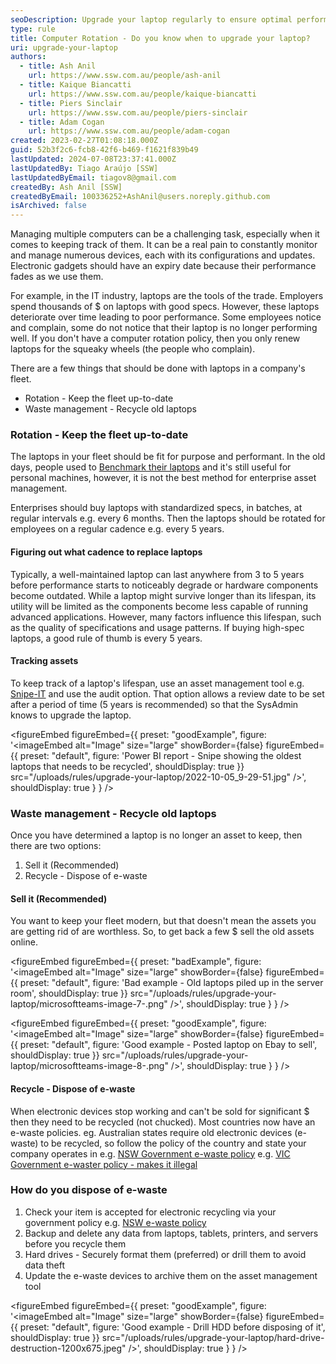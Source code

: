 ```yaml
---
seoDescription: Upgrade your laptop regularly to ensure optimal performance and reduce waste through a computer rotation policy that includes recycling old devices.
type: rule
title: Computer Rotation - Do you know when to upgrade your laptop?
uri: upgrade-your-laptop
authors:
  - title: Ash Anil
    url: https://www.ssw.com.au/people/ash-anil
  - title: Kaique Biancatti
    url: https://www.ssw.com.au/people/kaique-biancatti
  - title: Piers Sinclair
    url: https://www.ssw.com.au/people/piers-sinclair
  - title: Adam Cogan
    url: https://www.ssw.com.au/people/adam-cogan
created: 2023-02-27T01:08:18.000Z
guid: 52b3f2c6-fcb8-42f6-b469-f1621f839b49
lastUpdated: 2024-07-08T23:37:41.000Z
lastUpdatedBy: Tiago Araújo [SSW]
lastUpdatedByEmail: tiagov8@gmail.com
createdBy: Ash Anil [SSW]
createdByEmail: 100336252+AshAnil@users.noreply.github.com
isArchived: false
---
```


Managing multiple computers can be a challenging task, especially when it comes to keeping track of them. It can be a real pain to constantly monitor and manage numerous devices, each with its configurations and updates. Electronic gadgets should have an expiry date because their performance fades as we use them.

For example, in the IT industry, laptops are the tools of the trade. Employers spend thousands of $ on laptops with good specs. However, these laptops deteriorate over time leading to poor performance. Some employees notice and complain, some do not notice that their laptop is no longer performing well. If you don't have a computer rotation policy, then you only renew laptops for the squeaky wheels (the people who complain).

There are a few things that should be done with laptops in a company's fleet.

* Rotation - Keep the fleet up-to-date
* Waste management - Recycle old laptops

### Rotation - Keep the fleet up-to-date

The laptops in your fleet should be fit for purpose and performant. In the old days, people used to [Benchmark their laptops](/do-you-benchmark-your-pc) and it's still useful for personal machines, however, it is not the best method for enterprise asset management.

Enterprises should buy laptops with standardized specs, in batches, at regular intervals e.g. every 6 months. Then the laptops should be rotated for employees on a regular cadence e.g. every 5 years.

#### Figuring out what cadence to replace laptops

Typically, a well-maintained laptop can last anywhere from 3 to 5 years before performance starts to noticeably degrade or hardware components become outdated. While a laptop might survive longer than its lifespan, its utility will be limited as the components become less capable of running advanced applications. However, many factors influence this lifespan, such as the quality of specifications and usage patterns. If buying high-spec laptops, a good rule of thumb is every 5 years.

#### Tracking assets

To keep track of a laptop's lifespan, use an asset management tool e.g. [Snipe-IT](https://snipeitapp.com/) and use the audit option. That option allows a review date to be set after a period of time (5 years is recommended) so that the SysAdmin knows to upgrade the laptop.

<figureEmbed figureEmbed={{
  preset: "goodExample",
  figure: '<imageEmbed
  alt="Image"
  size="large"
  showBorder={false}
  figureEmbed={{
    preset: "default",
    figure: \'Power BI report - Snipe showing the oldest laptops that needs to be recycled\',
    shouldDisplay: true
  }}
  src="/uploads/rules/upgrade-your-laptop/2022-10-05_9-29-51.jpg"
/>',
  shouldDisplay: true
} } />


### Waste management - Recycle old laptops

Once you have determined a laptop is no longer an asset to keep, then there are two options:

1. Sell it (Recommended)
2. Recycle - Dispose of e-waste

#### Sell it (Recommended)

You want to keep your fleet modern, but that doesn't mean the assets you are getting rid of are worthless. So, to get back a few $ sell the old assets online.

<figureEmbed figureEmbed={{
  preset: "badExample",
  figure: '<imageEmbed
  alt="Image"
  size="large"
  showBorder={false}
  figureEmbed={{
    preset: "default",
    figure: \'Bad example - Old laptops piled up in the server room\',
    shouldDisplay: true
  }}
  src="/uploads/rules/upgrade-your-laptop/microsoftteams-image-7-.png"
/>',
  shouldDisplay: true
} } />


<figureEmbed figureEmbed={{
  preset: "goodExample",
  figure: '<imageEmbed
  alt="Image"
  size="large"
  showBorder={false}
  figureEmbed={{
    preset: "default",
    figure: \'Good example - Posted laptop on Ebay to sell\',
    shouldDisplay: true
  }}
  src="/uploads/rules/upgrade-your-laptop/microsoftteams-image-8-.png"
/>',
  shouldDisplay: true
} } />


#### Recycle - Dispose of e-waste

When electronic devices stop working and can't be sold for significant $ then they need to be recycled (not chucked). Most countries now have an e-waste policies.
eg. Australian states require old electronic devices (e-waste) to be recycled, so follow the policy of the country and state your company operates in
e.g. [NSW Government e-waste policy](https://www.epa.nsw.gov.au/your-environment/recycling-and-reuse/warr-strategy/product-stewardship-schemes/ewaste)
e.g. [VIC Government e-waster policy - makes it illegal](https://www.epa.vic.gov.au/for-business/find-a-topic/manage-e-waste)

### How do you dispose of e-waste

1. Check your item is accepted for electronic recycling via your government policy e.g. [NSW e-waste policy](https://www.environment.nsw.gov.au/questions/dispose-or-recycle-e-waste)
2. Backup and delete any data from laptops, tablets, printers, and servers before you recycle them
3. Hard drives - Securely format them (preferred) or drill them to avoid data theft
4. Update the e-waste devices to archive them on the asset management tool

<figureEmbed figureEmbed={{
  preset: "goodExample",
  figure: '<imageEmbed
  alt="Image"
  size="large"
  showBorder={false}
  figureEmbed={{
    preset: "default",
    figure: \'Good example - Drill HDD before disposing of it\',
    shouldDisplay: true
  }}
  src="/uploads/rules/upgrade-your-laptop/hard-drive-destruction-1200x675.jpeg"
/>',
  shouldDisplay: true
} } />
